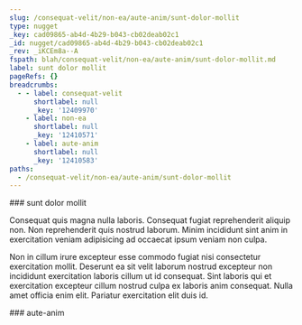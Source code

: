 ```yaml
---
slug: /consequat-velit/non-ea/aute-anim/sunt-dolor-mollit
type: nugget
_key: cad09865-ab4d-4b29-b043-cb02deab02c1
_id: nugget/cad09865-ab4d-4b29-b043-cb02deab02c1
_rev: _iKCEm8a--A
fspath: blah/consequat-velit/non-ea/aute-anim/sunt-dolor-mollit.md
label: sunt dolor mollit
pageRefs: {}
breadcrumbs:
  - - label: consequat-velit
      shortlabel: null
      _key: '12409970'
    - label: non-ea
      shortlabel: null
      _key: '12410571'
    - label: aute-anim
      shortlabel: null
      _key: '12410583'
paths:
  - /consequat-velit/non-ea/aute-anim/sunt-dolor-mollit
---
```


<NuggetArea>
<Nugget slug="/consequat-velit/non-ea/aute-anim/sunt-dolor-mollit" type="nugget" _key="cad09865-ab4d-4b29-b043-cb02deab02c1" _id="nugget/cad09865-ab4d-4b29-b043-cb02deab02c1" _rev="_iKCEm8a--A" fspath="blah/consequat-velit/non-ea/aute-anim/sunt-dolor-mollit.md" label="sunt dolor mollit" paths="/consequat-velit/non-ea/aute-anim/sunt-dolor-mollit">
<NuggetBody>
### sunt dolor mollit

Consequat quis magna nulla laboris. Consequat fugiat reprehenderit aliquip non. Non reprehenderit quis nostrud laborum. Minim incididunt sint anim in exercitation veniam adipisicing ad occaecat ipsum veniam non culpa.

Non in cillum irure excepteur esse commodo fugiat nisi consectetur exercitation mollit. Deserunt ea sit velit laborum nostrud excepteur non incididunt exercitation laboris cillum ut id consequat. Sint laboris qui et exercitation excepteur cillum nostrud culpa ex laboris anim consequat. Nulla amet officia enim elit. Pariatur exercitation elit duis id.

</NuggetBody>
<Breadcrumbs>
<Crumbs>
<Crumb _key="12409970" label="consequat-velit" /><Crumb _key="12410571" label="non-ea" /><Crumb _key="12410583" label="aute-anim" />
</Crumbs>
</Breadcrumbs>
</Nugget>

<NuggetsInbound>
</NuggetsInbound>
<NuggetsOutbound>
</NuggetsOutbound>
</NuggetArea>
<PassagesInbound>
<Passage direction="inbound" type="passage" _key="12410583" _id="passage/12410583" _rev="_iKCEm8W--A" label="aute-anim" passage="aute-anim" fspath="blah/consequat-velit/non-ea/aute-anim" paths="/consequat-velit/non-ea/aute-anim" slug="/consequat-velit/non-ea/aute-anim">
<NuggetBody>
### aute-anim

</NuggetBody>
<Breadcrumbs>
<Crumbs>
<Crumb _key="12409970" label="consequat-velit" /><Crumb _key="12410571" label="non-ea" />
</Crumbs>
</Breadcrumbs>
</Passage>

</PassagesInbound>
<PassagesOutbound>
</PassagesOutbound>